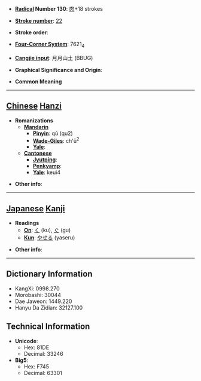 * '''[[Wiktionary:Chinese radical index| Radical]] Number 130''': [[Wiktionary:Chinese radical index 肉|肉]]+18 strokes

* '''[[Wiktionary:Chinese total strokes index|Stroke number]]''': [[Wiktionary:Chinese total strokes index 22|22]]

* '''Stroke order''': 

* '''[[Wiktionary:Chinese four corner index|Four-Corner System]]''': 7621<sub>4</sub>

* '''[[Wiktionary:Chinese Cangjie index|Cangjie input]]''': 月月山土 (BBUG)

* '''Graphical Significance and Origin''': 

* '''Common Meaning'''

----

== [[Chinese]] [[Hanzi]] ==

* '''Romanizations'''
** '''[[Mandarin]]'''
*** '''[[Pinyin]]''': qú (qu2)
*** '''[[Wade-Giles]]''': ch'ü<sup>2</sup>
*** '''[[Yale]]''': 
** '''[[Cantonese]]'''
*** '''[[Jyutping]]''':
*** '''[[Penkyamp]]''': 
*** '''[[Yale]]''': keui4

* '''Other info''': 

----

== [[Japanese]] [[Kanji]] ==

* '''Readings'''
** '''[[On]]''': [[く]] (ku), [[ぐ]] (gu)
** '''[[Kun]]''': [[やせる]] (yaseru)

* '''Other info''':  

----

== Dictionary Information ==

* KangXi: 0998.270
* Morobashi: 30044
* Dae Jaweon: 1449.220
* Hanyu Da Zidian: 32127.100

== Technical Information ==

* '''Unicode''':
** Hex: 81DE
** Decimal: 33246
* '''Big5''':
** Hex: F745
** Decimal: 63301